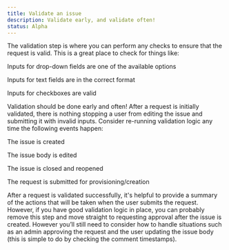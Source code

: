 ```yaml
---
title: Validate an issue
description: Validate early, and validate often!
status: Alpha
---
```



The validation step is where you can perform any checks to ensure that the
request is valid. This is a great place to check for things like:

Inputs for drop-down fields are one of the available options

Inputs for text fields are in the correct format

Inputs for checkboxes are valid

Validation should be done early and often! After a request is initially
validated, there is nothing stopping a user from editing the issue and
submitting it with invalid inputs. Consider re-running validation logic any time
the following events happen:

The issue is created

The issue body is edited

The issue is closed and reopened

The request is submitted for provisioning/creation

After a request is validated successfully, it's helpful to provide a summary of
the actions that will be taken when the user submits the request. However, if
you have good validation logic in place, you can probably remove this step and
move straight to requesting approval after the issue is created. However you’ll
still need to consider how to handle situations such as an admin approving the
request and the user updating the issue body (this is simple to do by checking
the comment timestamps).
